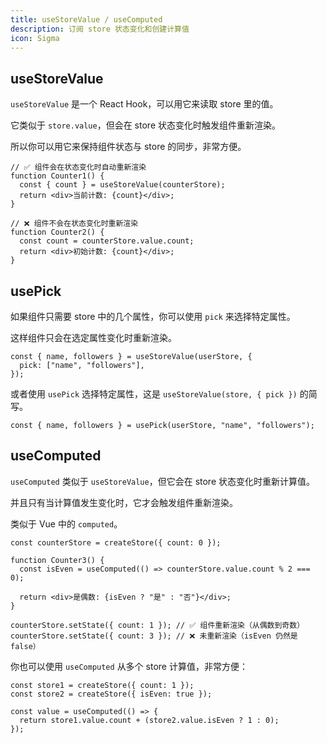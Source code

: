 ```yaml
---
title: useStoreValue / useComputed
description: 订阅 store 状态变化和创建计算值
icon: Sigma
---
```


## useStoreValue

`useStoreValue` 是一个 React Hook，可以用它来读取 store 里的值。

它类似于 `store.value`，但会在 store 状态变化时触发组件重新渲染。

所以你可以用它来保持组件状态与 store 的同步，非常方便。

```tsx
// ✅ 组件会在状态变化时自动重新渲染
function Counter1() {
  const { count } = useStoreValue(counterStore);
  return <div>当前计数: {count}</div>;
}

// ❌ 组件不会在状态变化时重新渲染
function Counter2() {
  const count = counterStore.value.count;
  return <div>初始计数: {count}</div>;
}
```

## usePick

如果组件只需要 store 中的几个属性，你可以使用 `pick` 来选择特定属性。

这样组件只会在选定属性变化时重新渲染。

```tsx
const { name, followers } = useStoreValue(userStore, {
  pick: ["name", "followers"],
});
```

或者使用 `usePick` 选择特定属性，这是 `useStoreValue(store, { pick })` 的简写。

```tsx
const { name, followers } = usePick(userStore, "name", "followers");
```

## useComputed

`useComputed` 类似于 `useStoreValue`，但它会在 store 状态变化时重新计算值。

并且只有当计算值发生变化时，它才会触发组件重新渲染。

类似于 Vue 中的 `computed`。

```tsx
const counterStore = createStore({ count: 0 });

function Counter3() {
  const isEven = useComputed(() => counterStore.value.count % 2 === 0);

  return <div>是偶数: {isEven ? "是" : "否"}</div>;
}

counterStore.setState({ count: 1 }); // ✅ 组件重新渲染（从偶数到奇数）
counterStore.setState({ count: 3 }); // ❌ 未重新渲染（isEven 仍然是 false）
```

你也可以使用 `useComputed` 从多个 store 计算值，非常方便：

```tsx
const store1 = createStore({ count: 1 });
const store2 = createStore({ isEven: true });

const value = useComputed(() => {
  return store1.value.count + (store2.value.isEven ? 1 : 0);
});
```
